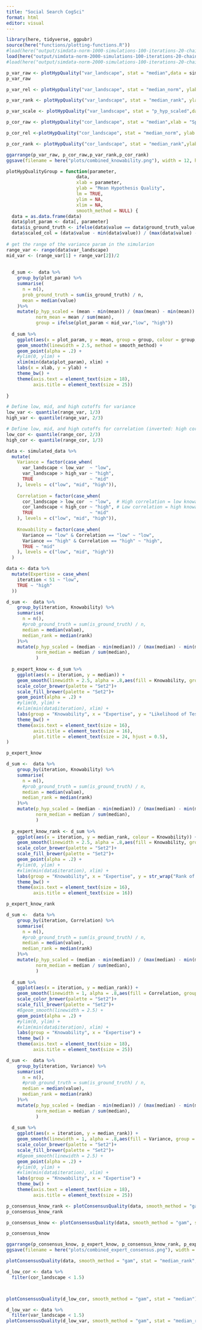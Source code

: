 ```yaml
---
title: "Social Search CogSci"
format: html
editor: visual
---
```


```r
library(here, tidyverse, ggpubr)
source(here("functions/plotting-functions.R"))
#load(here("output/simdata-norm-1000-simulations-100-iterations-20-chains-10-grid-siz-temp-0-step-5fixed-highvar-cor-1p5fixed.Rdata"))
load(here("output/simdata-norm-2000-simulations-100-iterations-20-chains-10-grid-size-temp-0-step-5fixed-rank.Rdata"))
#load(here("output/simdata-norm-2000-simulations-100-iterations-20-chains-10-grid-size-temp-0-step-5fixed-rank-highcor.Rdata"))
```

```r
p_var_raw <- plotHypQuality("var_landscape", stat = "median",data = simulated_data, xlab = "Hypothesis Variance", ylab = "Likelihood of Testimony", ylim = 0.3, title = "Knowability: Variance")
p_var_raw
```

```r
p_var_rel <- plotHypQuality("var_landscape", stat = "median_norm", ylab = "Relative Likelihood of Testimony", data = simulated_data)
```

```r
p_var_rank <- plotHypQuality("var_landscape", stat = "median_rank", ylab = str_wrap("Rank of Testimony (Lower=Better)",20), xlab = "Hypothesis Variance", data = simulated_data, colour_direction = -1)
```

```r
p_var_scale <- plotHypQuality("var_landscape", stat = "p_hyp_scaled",data = simulated_data)
```

```r
p_cor_raw <- plotHypQuality("cor_landscape", stat = "median",xlab = "Spatial Correlation of Hypotheses",ylab = "Likelihood of Testimony",data = simulated_data, ylim = 0.3, title = "Knowability: Correlation")
```

```r
p_cor_rel <-plotHypQuality("cor_landscape", stat = "median_norm", ylab = "Relative Likelihood of Testimony", data = simulated_data, smooth_method = "loess")
```

```r
p_cor_rank <- plotHypQuality("cor_landscape", stat = "median_rank",ylab = str_wrap("Rank of Testimony (Lower=Better)",20),xlab = "Spatial Correlation of Hypotheses",data = simulated_data, colour_direction = -1)
```

```r
ggarrange(p_var_raw, p_cor_raw,p_var_rank,p_cor_rank)
ggsave(filename = here("plots/combined_knowability.png"), width = 12, height = 6)
```

```r
plotHypQualityGroup = function(parameter,
                          data,
                          xlab = parameter,
                          ylab = "Mean Hypothesis Quality",
                          lm = TRUE,
                          ylim = NA,
                          xlim = NA,
                          smooth_method = NULL) {
  data = as.data.frame(data)
  data$plot_param <- data[, parameter]
  data$is_ground_truth <- ifelse(data$value == data$ground_truth_value, TRUE, FALSE)
  data$scaled_col = (data$value - min(data$value)) / (max(data$value) - min(data$value)) * 1
  
# get the range of the variance param in the simularion
range_var <- range(data$var_landscape)
mid_var <- (range_var[1] + range_var[2])/2
  
  
  d_sum <-  data %>%
    group_by(plot_param) %>%
    summarise(
      n = n(),
      prob_ground_truth = sum(is_ground_truth) / n,
      mean = median(value)
    )%>%
    mutate(p_hyp_scaled = (mean - min(mean)) / (max(mean) - min(mean)) * 1,
           norm_mean = mean / sum(mean),
           group = ifelse(plot_param < mid_var,"low", "high")) 
  
  d_sum %>%
    ggplot(aes(x = plot_param, y = mean, group = group, colour = group, fill = group)) +
    geom_smooth(linewidth = 2.5, method = smooth_method) +
    geom_point(alpha = .2) +
    #ylim(0, ylim) +
    xlim(min(data$plot_param), xlim) +
    labs(x = xlab, y = ylab) +
    theme_bw() +
    theme(axis.text = element_text(size = 18),
          axis.title = element_text(size = 25))
  
}
```

```r

# Define low, mid, and high cutoffs for variance
low_var <- quantile(range_var, 1/3)
high_var <- quantile(range_var, 2/3)

# Define low, mid, and high cutoffs for correlation (inverted: high correlation = low knowability)
low_cor <- quantile(range_cor, 2/3)
high_cor <- quantile(range_cor, 1/3)

data <- simulated_data %>%
  mutate(
    Variance = factor(case_when(
      var_landscape < low_var  ~ "low",
      var_landscape > high_var ~ "high",
      TRUE                     ~ "mid"
    ), levels = c("low", "mid", "high")),
    
    Correlation = factor(case_when(
      cor_landscape > low_cor  ~ "low",  # High correlation = low knowability
      cor_landscape < high_cor ~ "high", # Low correlation = high knowability
      TRUE                     ~ "mid"
    ), levels = c("low", "mid", "high")),
    
    Knowability = factor(case_when(
      Variance == "low" & Correlation == "low" ~ "low",
      Variance == "high" & Correlation == "high" ~ "high",
      TRUE ~ "mid"
    ), levels = c("low", "mid", "high"))
  )
```

```r
data <- data %>%
  mutate(Expertise = case_when(
    iteration < 51 ~ "low",
    TRUE ~ "high"
  ))
```


```r
d_sum <-  data %>%
    group_by(iteration, Knowability) %>%
    summarise(
      n = n(),
      #prob_ground_truth = sum(is_ground_truth) / n,
      median = median(value),
      median_rank = median(rank)
    )%>%
    mutate(p_hyp_scaled = (median - min(median)) / (max(median) - min(median)) * 1,
           norm_median = median / sum(median),
           ) 
  
  p_expert_know <- d_sum %>%
    ggplot(aes(x = iteration, y = median)) +
    geom_smooth(linewidth = 2.5, alpha = .8,aes(fill = Knowability, group = Knowability, colour = Knowability)) +
    scale_color_brewer(palette = "Set2")+
    scale_fill_brewer(palette = "Set2")+
    geom_point(alpha = .2) +
    #ylim(0, ylim) +
    #xlim(min(data$iteration), xlim) +
    labs(group = "Knowability", x = "Expertise", y = "Likelihood of Testimony", title = "Expertise") +
    theme_bw() +
    theme(axis.text = element_text(size = 16),
          axis.title = element_text(size = 16),
          plot.title = element_text(size = 24, hjust = 0.5),
)

p_expert_know
```

```r
d_sum <-  data %>%
    group_by(iteration, Knowability) %>%
    summarise(
      n = n(),
      #prob_ground_truth = sum(is_ground_truth) / n,
      median = median(value),
      median_rank = median(rank)
    )%>%
    mutate(p_hyp_scaled = (median - min(median)) / (max(median) - min(median)) * 1,
           norm_median = median / sum(median),
           ) 
  
  p_expert_know_rank <- d_sum %>%
    ggplot(aes(x = iteration, y = median_rank, colour = Knowability)) +
    geom_smooth(linewidth = 2.5, alpha = .8,aes(fill = Knowability, group = Knowability, colour = Knowability)) +
    scale_color_brewer(palette = "Set2")+
    scale_fill_brewer(palette = "Set2")+
    geom_point(alpha = .2) +
    #ylim(0, ylim) +
    #xlim(min(data$iteration), xlim) +
    labs(group = "Knowability", x = "Expertise", y = str_wrap("Rank of Testimony (Lower=Better)",20)) +
    theme_bw() +
    theme(axis.text = element_text(size = 16),
          axis.title = element_text(size = 16))

p_expert_know_rank
```


```r
d_sum <-  data %>%
    group_by(iteration, Correlation) %>%
    summarise(
      n = n(),
      #prob_ground_truth = sum(is_ground_truth) / n,
      median = median(value),
      median_rank = median(rank)
    )%>%
    mutate(p_hyp_scaled = (median - min(median)) / (max(median) - min(median)) * 1,
           norm_median = median / sum(median),
           ) 
  
  d_sum %>%
    ggplot(aes(x = iteration, y = median_rank)) +
    geom_smooth(linewidth = 1, alpha = .8,aes(fill = Correlation, group = Correlation, colour = Correlation)) +
    scale_color_brewer(palette = "Set2")+
    scale_fill_brewer(palette = "Set2")+
    #ßgeom_smooth(linewidth = 2.5) +
    geom_point(alpha = .2) +
    #ylim(0, ylim) +
    #xlim(min(data$iteration), xlim) +
    labs(group = "Knowability", x = "Expertise") +
    theme_bw() +
    theme(axis.text = element_text(size = 18),
          axis.title = element_text(size = 25))


```

```r
d_sum <-  data %>%
    group_by(iteration, Variance) %>%
    summarise(
      n = n(),
      #prob_ground_truth = sum(is_ground_truth) / n,
      median = median(value),
      median_rank = median(rank)
    )%>%
    mutate(p_hyp_scaled = (median - min(median)) / (max(median) - min(median)) * 1,
           norm_median = median / sum(median),
           ) 
  
  d_sum %>%
    ggplot(aes(x = iteration, y = median_rank)) +
    geom_smooth(linewidth = 1, alpha = .8,aes(fill = Variance, group = Variance, colour = Variance)) +
    scale_color_brewer(palette = "Set2")+
    scale_fill_brewer(palette = "Set2")+
    #ßgeom_smooth(linewidth = 2.5) +
    geom_point(alpha = .2) +
    #ylim(0, ylim) +
    #xlim(min(data$iteration), xlim) +
    labs(group = "Knowability", x = "Expertise") +
    theme_bw() +
    theme(axis.text = element_text(size = 18),
          axis.title = element_text(size = 25))
```
```r
p_consensus_know_rank <- plotConsensusQuality(data, smooth_method = "gam", stat = "median_rank", ylab= str_wrap("Rank of Testimony (Lower=Better)",20))
p_consensus_know_rank
```


```r
p_consensus_know <- plotConsensusQuality(data, smooth_method = "gam", stat = "median", title = "Consensus")

p_consensus_know

ggarrange(p_consensus_know, p_expert_know, p_consensus_know_rank, p_expert_know_rank, common.legend = TRUE, legend = "bottom")
ggsave(filename = here("plots/combined_expert_consensus.png"), width = 12, height = 6)

```
```r
plotConsensusQuality(data, smooth_method = "gam", stat = "median_rank", variable = "Expertise")

```



```r
d_low_cor <- data %>%
  filter(cor_landscape < 1.5)



plotConsensusQuality(d_low_cor, smooth_method = "gam", stat = "median")
```

```r
d_low_var <- data %>%
  filter(var_landscape < 1.5)
plotConsensusQuality(d_low_var, smooth_method = "gam", stat = "median_rank")

```

